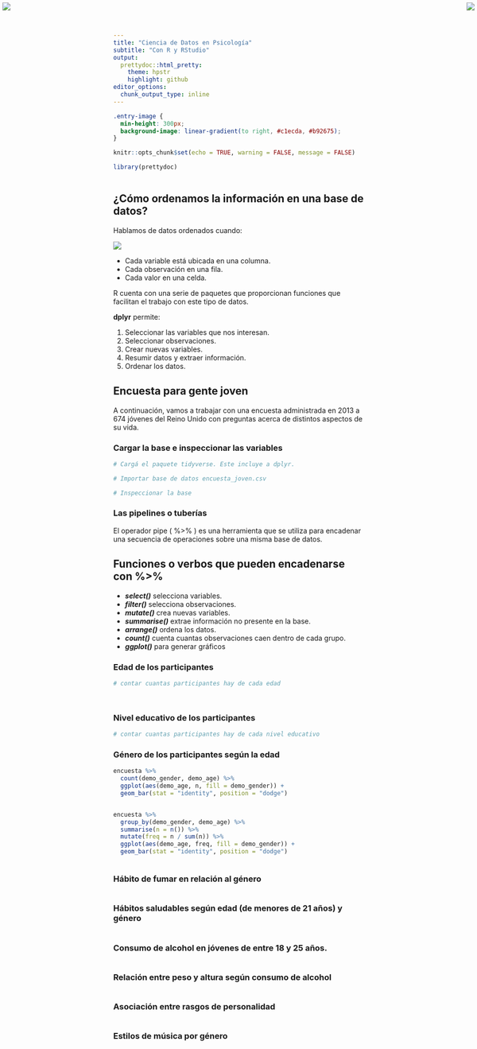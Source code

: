 ---
title: "Ciencia de Datos en Psicología"
subtitle: "Con R y RStudio"
output:
  prettydoc::html_pretty:
    theme: hpstr
    highlight: github
editor_options: 
  chunk_output_type: inline
---


<img src="logo_LAE2.jpg" style="position:absolute;top:5px;right:5px;"/> 
<img src="logo_LEC.png" style="position:absolute;top:5px;left:5px;"/>

```{css my-header-colors, echo = FALSE}

.entry-image {
  min-height: 300px;
  background-image: linear-gradient(to right, #c1ecda, #b92675);
}

```


```{r setup, include=FALSE}
knitr::opts_chunk$set(echo = TRUE, warning = FALSE, message = FALSE)

library(prettydoc)



```

## ¿Cómo ordenamos la información en una base de datos?

Hablamos de datos ordenados cuando:

![](datos_ordenados.svg)

-   Cada variable está ubicada en una columna.
-   Cada observación en una fila.
-   Cada valor en una celda.

R cuenta con una serie de paquetes que proporcionan funciones que facilitan el trabajo con este tipo de datos.

**dplyr** permite:

1.  Seleccionar las variables que nos interesan.
2.  Seleccionar observaciones.
3.  Crear nuevas variables.
4.  Resumir datos y extraer información.
5.  Ordenar los datos.

## Encuesta para gente joven

A continuación, vamos a trabajar con una encuesta administrada en 2013 a 674 jóvenes del Reino Unido con preguntas acerca de distintos aspectos de su vida.


### Cargar la base e inspeccionar las variables

```{r datos, message=FALSE}

# Cargá el paquete tidyverse. Este incluye a dplyr.

# Importar base de datos encuesta_joven.csv

# Inspeccionar la base


```

### Las pipelines o tuberías

El operador pipe ( %\>% ) es una herramienta que se utiliza para encadenar una secuencia de operaciones sobre una misma base de datos.

## Funciones o verbos que pueden encadenarse con %\>%

-   ***select()*** selecciona variables.
-   ***filter()*** selecciona observaciones.
-   ***mutate()*** crea nuevas variables.
-   ***summarise()*** extrae información no presente en la base.
-   ***arrange()*** ordena los datos.
-   ***count()*** cuenta cuantas observaciones caen dentro de cada grupo.
-   ***ggplot()*** para generar gráficos

### Edad de los participantes

```{r describir-edad}

# contar cuantas participantes hay de cada edad




```

### Nivel educativo de los participantes

```{r describir-educacion}

# contar cuantas participantes hay de cada nivel educativo


```


### Género de los participantes según la edad

```{r describir-sexo}

encuesta %>% 
  count(demo_gender, demo_age) %>% 
  ggplot(aes(demo_age, n, fill = demo_gender)) +
  geom_bar(stat = "identity", position = "dodge")


encuesta %>%
  group_by(demo_gender, demo_age) %>%
  summarise(n = n()) %>%
  mutate(freq = n / sum(n)) %>% 
  ggplot(aes(demo_age, freq, fill = demo_gender)) +
  geom_bar(stat = "identity", position = "dodge")



```

### Hábito de fumar en relación al género

```{r fumar}




```


### Hábitos saludables según edad (de menores de 21 años) y género

```{r habitos_saludables}




```

### Consumo de alcohol en jóvenes de entre 18 y 25 años.

```{r alcohol}



```


### Relación entre peso y altura según consumo de alcohol

```{r personalidad}



```


### Asociación entre rasgos de personalidad

```{r personalidad2}

```




### Estilos de música por género

```{r musica}



```

